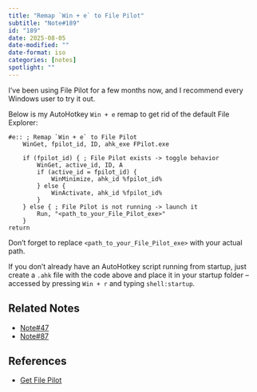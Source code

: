 ```yaml
---
title: "Remap `Win + e` to File Pilot"
subtitle: "Note#189"
id: "189"
date: 2025-08-05
date-modified: ""
date-format: iso
categories: [notes]
spotlight: ""
---
```

I've been using File Pilot for a few months now, and I recommend every Windows user to try it out.

Below is my AutoHotkey `Win + e` remap to get rid of the default File Explorer:

```ahk
#e:: ; Remap `Win + e` to File Pilot
    WinGet, fpilot_id, ID, ahk_exe FPilot.exe
    
    if (fpilot_id) { ; File Pilot exists -> toggle behavior
        WinGet, active_id, ID, A
        if (active_id = fpilot_id) {
            WinMinimize, ahk_id %fpilot_id%
        } else {
            WinActivate, ahk_id %fpilot_id%
        }
    } else { ; File Pilot is not running -> launch it
        Run, "<path_to_your_File_Pilot_exe>"
    }
return
```

Don't forget to replace `<path_to_your_File_Pilot_exe>` with your actual path.

If you don't already have an AutoHotkey script running from startup, just create a `.ahk` file with the code above and place it in your startup folder -- accessed by pressing `Win + r` and typing `shell:startup`.

## Related Notes

* [Note#47](https://sderev.com/notes/47)
* [Note#87](https://sderev.com/notes/87)

## References

* [Get File Pilot](https://filepilot.tech/)
